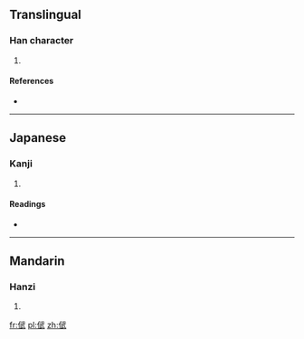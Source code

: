 ==Translingual==

===Han character===
{{Han char|rn=9|rad=人|as=08|sn=10|four=2324<sub>0</sub>|canj=人一心一 (OMPM)}}

# {{defn|Han|sort=人08}}

====References====
* {{Han ref|kx=0109.170|dkj=00807|hdz=10169.170|uh=5035|ud=20533|bh=D0DA|bd=53466}}

----

==Japanese==

===Kanji===
{{ja-kanji|grade=|rs=人08}}

# {{defn|lang=ja|sort=人08}}

====Readings====
* {{ja-readings|on=[[ぶ]] (bu), [[む]] (mu)|kun=}}

----

==Mandarin==

===Hanzi===
{{cmn-hanzi|pin=[[wǔ]] ([[wu3]])|wg=wu<sup>3</sup>}}

# {{defn|lang=cmn|sort=人08}}

[[fr:倵]]
[[pl:倵]]
[[zh:倵]]